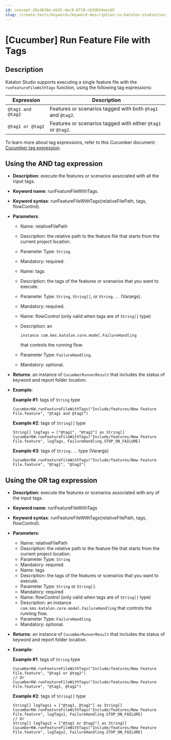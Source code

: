 ```yaml
---
id: concept-20cdb36e-eb25-4ec9-b719-cb3db54eacb5
slug: /create-tests/keywords/keyword-description-in-katalon-studio/cucumber-keywords/cucumber-run-feature-file-with-tags
---
```


# \[Cucumber\] Run Feature File with Tags

## Description

Katalon Studio supports executing a single feature file with the <code>runFeatureFileWithTags</code> function, using the following tag expressions:

<table><tr><th><strong>Expression</strong></th><th><strong>Description</strong></th></tr><tbody><tr><td><code>@tag1 and @tag2</code></td><td>Features or scenarios tagged with both <code>@tag1</code> and <code>@tag2</code>.</td></tr><tr><td><code>@tag1 or @tag2</code></td><td>Features or scenarios tagged with either <code>@tag1</code> or <code>@tag2</code>.</td></tr></tbody></table>

To learn more about tag expressions, refer to this Cucumber document: [Cucumber tag expression](https://cucumber.io/docs/cucumber/api/#tag-expressions).

## Using the AND tag expression

-   **Description**: execute the features or scenarios associated with all the input tags.
-   **Keyword name**: runFeatureFileWithTags.
-   **Keyword syntax**: runFeatureFileWithTags\(relativeFilePath, tags, flowControl\).
-   **Parameters**:

    -   Name: relativeFilePath
    -   Description: the relative path to the feature file that starts from the current project location.
    -   Parameter Type: <code>String</code>.
    -   Mandatory: required.
    -   Name: tags
    -   Description: the tags of the features or scenarios that you want to execute.
    -   Parameter Type: <code>String</code>, <code>String[]</code>, or <code>String...</code> \(Varargs\).
    -   Mandatory: required.
    -   Name: flowControl \(only valid when tags are of <code>String[]</code> type\)
    -   Description: an

        ```
        instance com.kms.katalon.core.model.FailureHandling
        ```

        that controls the running flow.

    -   Parameter Type: <code>FailureHandling</code>.
    -   Mandatory: optional.
-   **Returns**: an instance of <code>CucumberRunnerResult</code> that includes the status of keyword and report folder location.
-   **Example**:

    **Example \#1**: tags of <code>String</code> type

    ```
    CucumberKW.runFeatureFileWithTags("Include/features/New Feature File.feature", "@tag1 and @tag2")
    
    ```

    **Example \#2**: tags of <code>String[]</code> type

    ```
    String[] logTags = ["@tag1", "@tag2"] as String[]
    CucumberKW.runFeatureFileWithTags("Include/features/New Feature File.feature", logTags, FailureHandling.STOP_ON_FAILURE)
    
    ```

    **Example \#3**: tags of <code>String...</code> type \(Varargs\)

    ```
    CucumberKW.runFeatureFileWithTags("Include/features/New Feature File.feature", "@tag1", "@tag2")
    
    ```


## Using the OR tag expression

-   **Description**: execute the features or scenarios associated with any of the input tags.

-   **Keyword name**: runFeatureFileWithTags
-   **Keyword syntax**: runFeatureFileWithTags\(relativeFilePath, tags, flowControl\).
-   **Parameters**:

    -   Name: relativeFilePath
    -   Description: the relative path to the feature file that starts from the current project location.
    -   Parameter Type: <code>String</code>
    -   Mandatory: required
    -   Name: tags
    -   Description: the tags of the features or scenarios that you want to execute.
    -   Parameter Type: <code>String</code> or <code>String[]</code>.
    -   Mandatory: required
    -   Name: flowControl \(only valid when tags are of <code>String[]</code> type\)
    -   Description: an instance <code>com.kms.katalon.core.model.FailureHandling</code> that controls the running flow.
    -   Parameter Type: <code>FailureHandling</code>.
    -   Mandatory: optional.
-   **Returns**: an instance of <code>CucumberRunnerResult</code> that includes the status of keyword and report folder location.
-   **Example**:

    **Example \#1**: tags of <code>String</code> type

    ```
    CucumberKW.runFeatureFileWithTags("Include/features/New Feature File.feature", "@tag1 or @tag2")
    // Or
    CucumberKW.runFeatureFileWithTags("Include/features/New Feature File.feature", "@tag1, @tag2")
    
    ```

    **Example \#2**: tags of <code>String[]</code> type

    ```
    String[] logTags1 = ["@tag1, @tag2"] as String[]
    CucumberKW.runFeatureFileWithTags("Include/features/New Feature File.feature", logTags1, FailureHandling.STOP_ON_FAILURE)
    // Or 
    String[] logTags2 = ["@tag1 or @tag2"] as String[]
    CucumberKW.runFeatureFileWithTags("Include/features/New Feature File.feature", logTags2, FailureHandling.STOP_ON_FAILURE)
    ```